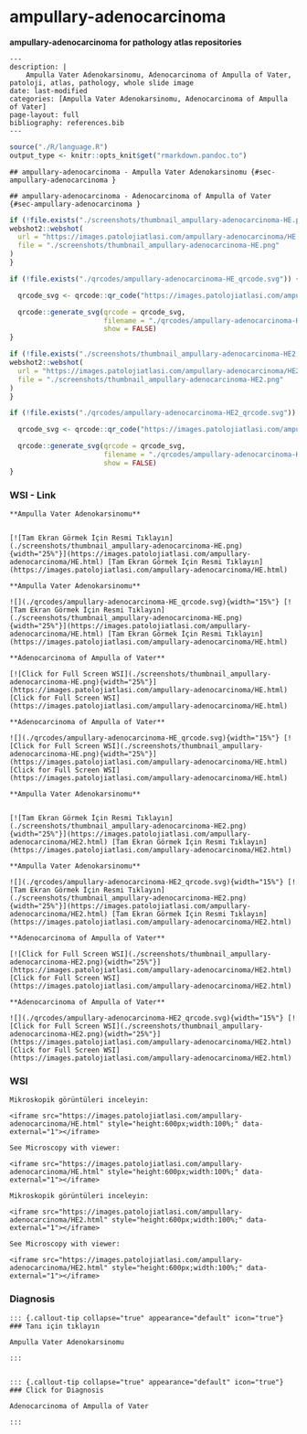 



# ampullary-adenocarcinoma


**ampullary-adenocarcinoma for pathology atlas repositories**







```comment
---
description: |
    Ampulla Vater Adenokarsinomu, Adenocarcinoma of Ampulla of Vater, patoloji, atlas, pathology, whole slide image
date: last-modified
categories: [Ampulla Vater Adenokarsinomu, Adenocarcinoma of Ampulla of Vater]
page-layout: full
bibliography: references.bib
---
```



```r
source("./R/language.R")
output_type <- knitr::opts_knit$get("rmarkdown.pandoc.to")
```


```asis
## ampullary-adenocarcinoma - Ampulla Vater Adenokarsinomu {#sec-ampullary-adenocarcinoma }
```


```asis
## ampullary-adenocarcinoma - Adenocarcinoma of Ampulla of Vater {#sec-ampullary-adenocarcinoma }
```






```r
if (!file.exists("./screenshots/thumbnail_ampullary-adenocarcinoma-HE.png")) {
webshot2::webshot(
  url = "https://images.patolojiatlasi.com/ampullary-adenocarcinoma/HE.html",
  file = "./screenshots/thumbnail_ampullary-adenocarcinoma-HE.png"
)
}
```



```r
if (!file.exists("./qrcodes/ampullary-adenocarcinoma-HE_qrcode.svg")) {

  qrcode_svg <- qrcode::qr_code("https://images.patolojiatlasi.com/ampullary-adenocarcinoma/HE.html")

  qrcode::generate_svg(qrcode = qrcode_svg,
                       filename = "./qrcodes/ampullary-adenocarcinoma-HE_qrcode.svg",
                       show = FALSE)
}
```












```r
if (!file.exists("./screenshots/thumbnail_ampullary-adenocarcinoma-HE2.png")) {
webshot2::webshot(
  url = "https://images.patolojiatlasi.com/ampullary-adenocarcinoma/HE2.html",
  file = "./screenshots/thumbnail_ampullary-adenocarcinoma-HE2.png"
)
}
```



```r
if (!file.exists("./qrcodes/ampullary-adenocarcinoma-HE2_qrcode.svg")) {

  qrcode_svg <- qrcode::qr_code("https://images.patolojiatlasi.com/ampullary-adenocarcinoma/HE2.html")

  qrcode::generate_svg(qrcode = qrcode_svg,
                       filename = "./qrcodes/ampullary-adenocarcinoma-HE2_qrcode.svg",
                       show = FALSE)
}
```











::::: panel-tabset


### WSI - Link








:::: {.content-hidden when-format="pdf"}


```asis

**Ampulla Vater Adenokarsinomu**


[![Tam Ekran Görmek İçin Resmi Tıklayın](./screenshots/thumbnail_ampullary-adenocarcinoma-HE.png){width="25%"}](https://images.patolojiatlasi.com/ampullary-adenocarcinoma/HE.html) [Tam Ekran Görmek İçin Resmi Tıklayın](https://images.patolojiatlasi.com/ampullary-adenocarcinoma/HE.html)

```

::::


:::: {.content-visible when-format="pdf"}

```asis

**Ampulla Vater Adenokarsinomu**

![](./qrcodes/ampullary-adenocarcinoma-HE_qrcode.svg){width="15%"} [![Tam Ekran Görmek İçin Resmi Tıklayın](./screenshots/thumbnail_ampullary-adenocarcinoma-HE.png){width="25%"}](https://images.patolojiatlasi.com/ampullary-adenocarcinoma/HE.html) [Tam Ekran Görmek İçin Resmi Tıklayın](https://images.patolojiatlasi.com/ampullary-adenocarcinoma/HE.html)

```



::::




:::: {.content-hidden when-format="pdf"}


```asis

**Adenocarcinoma of Ampulla of Vater**

[![Click for Full Screen WSI](./screenshots/thumbnail_ampullary-adenocarcinoma-HE.png){width="25%"}](https://images.patolojiatlasi.com/ampullary-adenocarcinoma/HE.html) [Click for Full Screen WSI](https://images.patolojiatlasi.com/ampullary-adenocarcinoma/HE.html)

```

::::


:::: {.content-visible when-format="pdf"}

```asis

**Adenocarcinoma of Ampulla of Vater**

![](./qrcodes/ampullary-adenocarcinoma-HE_qrcode.svg){width="15%"} [![Click for Full Screen WSI](./screenshots/thumbnail_ampullary-adenocarcinoma-HE.png){width="25%"}](https://images.patolojiatlasi.com/ampullary-adenocarcinoma/HE.html) [Click for Full Screen WSI](https://images.patolojiatlasi.com/ampullary-adenocarcinoma/HE.html)

```


::::









:::: {.content-hidden when-format="pdf"}


```asis

**Ampulla Vater Adenokarsinomu**


[![Tam Ekran Görmek İçin Resmi Tıklayın](./screenshots/thumbnail_ampullary-adenocarcinoma-HE2.png){width="25%"}](https://images.patolojiatlasi.com/ampullary-adenocarcinoma/HE2.html) [Tam Ekran Görmek İçin Resmi Tıklayın](https://images.patolojiatlasi.com/ampullary-adenocarcinoma/HE2.html)

```

::::


:::: {.content-visible when-format="pdf"}

```asis

**Ampulla Vater Adenokarsinomu**

![](./qrcodes/ampullary-adenocarcinoma-HE2_qrcode.svg){width="15%"} [![Tam Ekran Görmek İçin Resmi Tıklayın](./screenshots/thumbnail_ampullary-adenocarcinoma-HE2.png){width="25%"}](https://images.patolojiatlasi.com/ampullary-adenocarcinoma/HE2.html) [Tam Ekran Görmek İçin Resmi Tıklayın](https://images.patolojiatlasi.com/ampullary-adenocarcinoma/HE2.html)

```



::::




:::: {.content-hidden when-format="pdf"}


```asis

**Adenocarcinoma of Ampulla of Vater**

[![Click for Full Screen WSI](./screenshots/thumbnail_ampullary-adenocarcinoma-HE2.png){width="25%"}](https://images.patolojiatlasi.com/ampullary-adenocarcinoma/HE2.html) [Click for Full Screen WSI](https://images.patolojiatlasi.com/ampullary-adenocarcinoma/HE2.html)

```

::::


:::: {.content-visible when-format="pdf"}

```asis

**Adenocarcinoma of Ampulla of Vater**

![](./qrcodes/ampullary-adenocarcinoma-HE2_qrcode.svg){width="15%"} [![Click for Full Screen WSI](./screenshots/thumbnail_ampullary-adenocarcinoma-HE2.png){width="25%"}](https://images.patolojiatlasi.com/ampullary-adenocarcinoma/HE2.html) [Click for Full Screen WSI](https://images.patolojiatlasi.com/ampullary-adenocarcinoma/HE2.html)

```


::::







### WSI








```asis
Mikroskopik görüntüleri inceleyin:

<iframe src="https://images.patolojiatlasi.com/ampullary-adenocarcinoma/HE.html" style="height:600px;width:100%;" data-external="1"></iframe>

```





```asis

See Microscopy with viewer:

<iframe src="https://images.patolojiatlasi.com/ampullary-adenocarcinoma/HE.html" style="height:600px;width:100%;" data-external="1"></iframe>

```







```asis
Mikroskopik görüntüleri inceleyin:

<iframe src="https://images.patolojiatlasi.com/ampullary-adenocarcinoma/HE2.html" style="height:600px;width:100%;" data-external="1"></iframe>

```





```asis

See Microscopy with viewer:

<iframe src="https://images.patolojiatlasi.com/ampullary-adenocarcinoma/HE2.html" style="height:600px;width:100%;" data-external="1"></iframe>

```





### Diagnosis


```asis


::: {.callout-tip collapse="true" appearance="default" icon="true"}
### Tanı için tıklayın

Ampulla Vater Adenokarsinomu

:::


```


```asis


::: {.callout-tip collapse="true" appearance="default" icon="true"}
### Click for Diagnosis

Adenocarcinoma of Ampulla of Vater

:::

```









:::::















